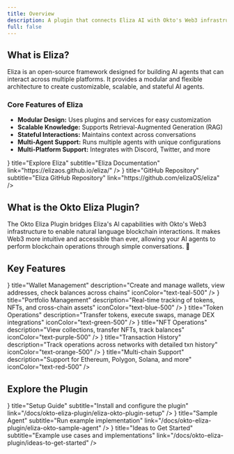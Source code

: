 ```yaml
---
title: Overview
description: A plugin that connects Eliza AI with Okto's Web3 infrastructure for natural language blockchain interactions.
full: false
---
```



## What is Eliza?

<ExternalLink href="https://elizaos.github.io/eliza/">Eliza</ExternalLink> is an open-source framework designed for building AI agents that can interact across multiple platforms. It provides a modular and flexible architecture to create customizable, scalable, and stateful AI agents.


### Core Features of Eliza

- **Modular Design:** Uses plugins and services for easy customization
- **Scalable Knowledge:** Supports Retrieval-Augmented Generation (RAG)
- **Stateful Interactions:** Maintains context across conversations
- **Multi-Agent Support:** Runs multiple agents with unique configurations
- **Multi-Platform Support:** Integrates with Discord, Twitter, and more

<div className="my-6 grid grid-cols-1 md:grid-cols-2 gap-4">
  <TechnologyCard
    className="h-25"
    icon={<IoBookOutline size={"1.5rem"} />}
    title="Explore Eliza" 
    subtitle="Eliza Documentation"
    link="https://elizaos.github.io/eliza/"
  />
  <TechnologyCard
    className="h-25"
    icon={<IoGitBranchOutline size={"1.5rem"} />}
    title="GitHub Repository"
    subtitle="Eliza GitHub Repository"
    link="https://github.com/elizaOS/eliza"
  />
</div>


## What is the Okto Eliza Plugin?

The Okto Eliza Plugin bridges Eliza's AI capabilities with Okto's Web3 infrastructure to enable natural language blockchain interactions. It makes Web3 more intuitive and accessible than ever, allowing your AI agents to perform blockchain operations through simple conversations. 🚀

## Key Features

<div className="grid grid-cols-1 md:grid-cols-3 gap-6 mt-8">
  <FeatureCard
    icon={<LuKey size={20} />}
    title="Wallet Management"
    description="Create and manage wallets, view addresses, check balances across chains"
    iconColor="text-teal-500"
  />
  <FeatureCard
    icon={<LuWallet size={20} />}
    title="Portfolio Management"
    description="Real-time tracking of tokens, NFTs, and cross-chain assets"
    iconColor="text-blue-500"
  />
  <FeatureCard
    icon={<LuArrowRightLeft size={20} />}
    title="Token Operations"
    description="Transfer tokens, execute swaps, manage DEX integrations"
    iconColor="text-green-500"
  />
  <FeatureCard
    icon={<LuBoxes size={20} />}
    title="NFT Operations"
    description="View collections, transfer NFTs, track balances"
    iconColor="text-purple-500"
  />
  <FeatureCard
    icon={<LuHistory size={20} />}
    title="Transaction History"
    description="Track operations across networks with detailed txn history"
    iconColor="text-orange-500"
  />
  <FeatureCard
    icon={<LuNetwork size={20} />}
    title="Multi-chain Support"
    description="Support for Ethereum, Polygon, Solana, and more"
    iconColor="text-red-500"
  />
</div>

## Explore the Plugin

<div className="my-6 grid grid-cols-1 md:grid-cols-2 gap-4">
  <TechnologyCard
    className="h-25"
    icon={<IoConstructOutline size={"1.5rem"} />}
    title="Setup Guide"
    subtitle="Install and configure the plugin"
    link="/docs/okto-eliza-plugin/eliza-okto-plugin-setup"
  />
  <TechnologyCard
    className="h-25"
    icon={<IoCodeSlashOutline size={"1.5rem"} />}
    title="Sample Agent"
    subtitle="Run example implementation"
    link="/docs/okto-eliza-plugin/eliza-okto-sample-agent"
  />
  <TechnologyCard
    className="h-25"
    icon={<IoBookOutline size={"1.5rem"} />}
    title="Ideas to Get Started"
    subtitle="Example use cases and implementations"
    link="/docs/okto-eliza-plugin/ideas-to-get-started"
  />
</div>


